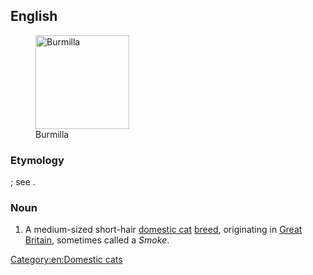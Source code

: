 ==English==
[[Image:Burmilla male-cat.jpg|thumb|right|150px|Burmilla]]

===Etymology===
{{blend|en|Burmese|chinchilla}}; see {{w|Chinchilla Persian}}.

===Noun===
{{en-noun}}

# {{lb|en|zoology|felinology}} A medium-sized short-hair [[domestic cat]] [[breed]], originating in [[Great Britain]], sometimes called a ''Smoke''.

{{wikipedia}}
{{commonscat|Burmilla}}

[[Category:en:Domestic cats]]
